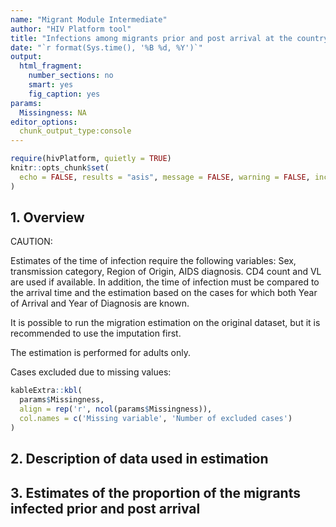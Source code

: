 ```yaml
---
name: "Migrant Module Intermediate"
author: "HIV Platform tool"
title: "Infections among migrants prior and post arrival at the country of destination"
date: "`r format(Sys.time(), '%B %d, %Y')`"
output:
  html_fragment:
    number_sections: no
    smart: yes
    fig_caption: yes
params:
  Missingness: NA
editor_options:
  chunk_output_type:console
---
```

```r
require(hivPlatform, quietly = TRUE)
knitr::opts_chunk$set(
  echo = FALSE, results = "asis", message = FALSE, warning = FALSE, include = TRUE
)
```

## 1. Overview

CAUTION:

Estimates of the time of infection require the following variables: Sex, transmission category,
Region of Origin, AIDS diagnosis. CD4 count and VL are used if available. In addition, the time of
infection must be compared to the arrival time and the estimation based on the cases for which both
Year of Arrival and Year of Diagnosis are known.

It is possible to run the migration estimation on the original dataset, but it is recommended to
use the imputation first.

The estimation is performed for adults only.

Cases excluded due to missing values:

```r
kableExtra::kbl(
  params$Missingness,
  align = rep('r', ncol(params$Missingness)),
  col.names = c('Missing variable', 'Number of excluded cases')
)
```

## 2. Description of data used in estimation


## 3. Estimates of the proportion of the migrants infected prior and post arrival
